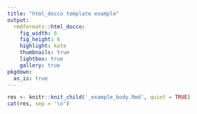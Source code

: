 ```yaml
---
title: "html_docco template example"
output:
  rmdformats::html_docco:
    fig_width: 6
    fig_height: 6
    highlight: kate
    thumbnails: true
    lightbox: true
    gallery: true
pkgdown:
  as_is: true    
---
```



```r
res <- knitr::knit_child('_example_body.Rmd', quiet = TRUE)
cat(res, sep = '\n')
```

